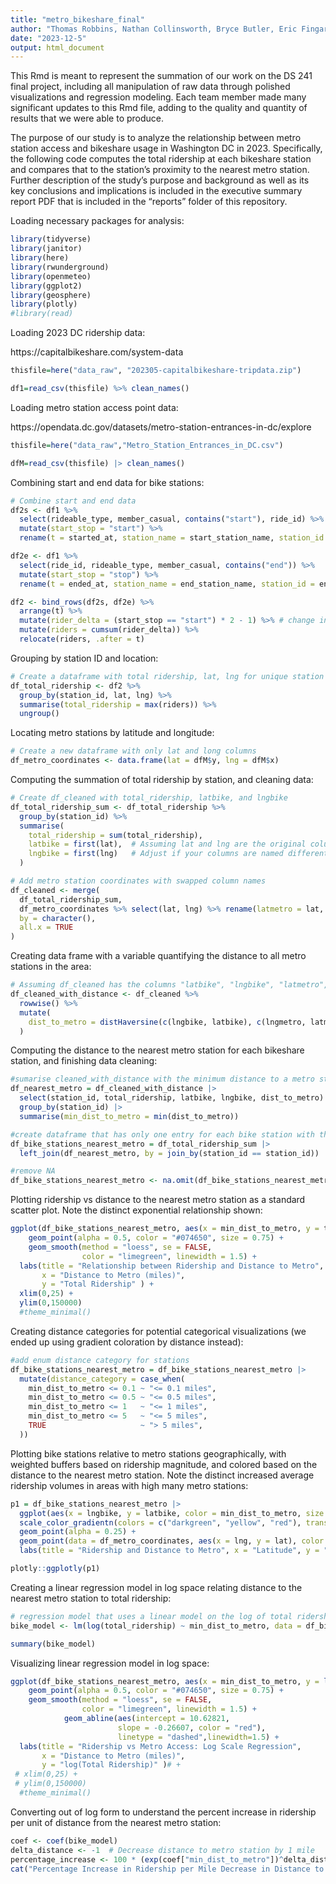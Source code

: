 ```yaml
---
title: "metro_bikeshare_final"
author: "Thomas Robbins, Nathan Collinsworth, Bryce Butler, Eric Fingar"
date: "2023-12-5"
output: html_document
---
```


This Rmd is meant to represent the summation of our work on the DS 241 final project, including all manipulation of raw data through polished visualizations and regression modeling. Each team member made many significant updates to this Rmd file, adding to the quality and quantity of results that we were able to produce.

The purpose of our study is to analyze the relationship between metro station access and bikeshare usage in Washington DC in 2023. Specifically, the following code computes the total ridership at each bikeshare station and compares that to the station's proximity to the nearest metro station. Further description of the study's purpose and background as well as its key conclusions and implications is included in the executive summary report PDF that is included in the "reports" folder of this repository.


Loading necessary packages for analysis:
```r

library(tidyverse)
library(janitor)
library(here)
library(rwunderground)
library(openmeteo)
library(ggplot2)
library(geosphere)
library(plotly)
#library(read)

```

Loading 2023 DC ridership data:

https://capitalbikeshare.com/system-data
```r

thisfile=here("data_raw", "202305-capitalbikeshare-tripdata.zip")

df1=read_csv(thisfile) %>% clean_names()

```

Loading metro station access point data:

https://opendata.dc.gov/datasets/metro-station-entrances-in-dc/explore
```r

thisfile=here("data_raw","Metro_Station_Entrances_in_DC.csv")

dfM=read_csv(thisfile) |> clean_names()

```

Combining start and end data for bike stations:
```r

# Combine start and end data
df2s <- df1 %>%
  select(rideable_type, member_casual, contains("start"), ride_id) %>% 
  mutate(start_stop = "start") %>%
  rename(t = started_at, station_name = start_station_name, station_id = start_station_id, lat = start_lat, lng = start_lng)

df2e <- df1 %>%
  select(ride_id, rideable_type, member_casual, contains("end")) %>%
  mutate(start_stop = "stop") %>%
  rename(t = ended_at, station_name = end_station_name, station_id = end_station_id, lat = end_lat, lng = end_lng)

df2 <- bind_rows(df2s, df2e) %>%
  arrange(t) %>%
  mutate(rider_delta = (start_stop == "start") * 2 - 1) %>% # change in ridership 
  mutate(riders = cumsum(rider_delta)) %>%
  relocate(riders, .after = t)

```

Grouping by station ID and location:
```r
# Create a dataframe with total ridership, lat, lng for unique station IDs
df_total_ridership <- df2 %>%
  group_by(station_id, lat, lng) %>%
  summarise(total_ridership = max(riders)) %>%
  ungroup()

```

Locating metro stations by latitude and longitude:
```r

# Create a new dataframe with only lat and long columns
df_metro_coordinates <- data.frame(lat = dfM$y, lng = dfM$x)

```

Computing the summation of total ridership by station, and cleaning data:
```r

# Create df_cleaned with total_ridership, latbike, and lngbike
df_total_ridership_sum <- df_total_ridership %>%
  group_by(station_id) %>%
  summarise(
    total_ridership = sum(total_ridership),
    latbike = first(lat),  # Assuming lat and lng are the original columns
    lngbike = first(lng)   # Adjust if your columns are named differently
  )

# Add metro station coordinates with swapped column names
df_cleaned <- merge(
  df_total_ridership_sum,
  df_metro_coordinates %>% select(lat, lng) %>% rename(latmetro = lat, lngmetro = lng),
  by = character(),
  all.x = TRUE
)

```

Creating data frame with a variable quantifying the distance to all metro stations in the area: 
```r
# Assuming df_cleaned has the columns "latbike", "lngbike", "latmetro", "lngmetro"
df_cleaned_with_distance <- df_cleaned %>%
  rowwise() %>%
  mutate(
    dist_to_metro = distHaversine(c(lngbike, latbike), c(lngmetro, latmetro)) / 1609.344
  )

```

Computing the distance to the nearest metro station for each bikeshare station, and finishing data cleaning:
```r
#sumarise cleaned_with_distance with the minimum distance to a metro station for each bike station
df_nearest_metro = df_cleaned_with_distance |>
  select(station_id, total_ridership, latbike, lngbike, dist_to_metro) |>
  group_by(station_id) |>
  summarise(min_dist_to_metro = min(dist_to_metro))

#create dataframe that has only one entry for each bike station with the distance to the nearest metro station
df_bike_stations_nearest_metro = df_total_ridership_sum |>
  left_join(df_nearest_metro, by = join_by(station_id == station_id))

#remove NA
df_bike_stations_nearest_metro <- na.omit(df_bike_stations_nearest_metro)
```

Plotting ridership vs distance to the nearest metro station as a standard scatter plot. Note the distinct exponential relationship shown:
```r

ggplot(df_bike_stations_nearest_metro, aes(x = min_dist_to_metro, y = total_ridership))+
    geom_point(alpha = 0.5, color = "#074650", size = 0.75) +
    geom_smooth(method = "loess", se = FALSE,
                color = "limegreen", linewidth = 1.5) +  
  labs(title = "Relationship between Ridership and Distance to Metro",
       x = "Distance to Metro (miles)",
       y = "Total Ridership" ) +
  xlim(0,25) +
  ylim(0,150000)
  #theme_minimal()

```

Creating distance categories for potential categorical visualizations (we ended up using gradient coloration by distance instead):
```r
#add enum distance category for stations
df_bike_stations_nearest_metro = df_bike_stations_nearest_metro |> 
  mutate(distance_category = case_when(
    min_dist_to_metro <= 0.1 ~ "<= 0.1 miles",
    min_dist_to_metro <= 0.5 ~ "<= 0.5 miles",
    min_dist_to_metro <= 1   ~ "<= 1 miles",
    min_dist_to_metro <= 5   ~ "<= 5 miles",
    TRUE                     ~ "> 5 miles",
  ))

```

Plotting bike stations relative to metro stations geographically, with weighted buffers based on ridership magnitude, and colored based on the distance to the nearest metro station. Note the distinct increased average ridership volumes in areas with high many metro stations:
```r
p1 = df_bike_stations_nearest_metro |>
  ggplot(aes(x = lngbike, y = latbike, color = min_dist_to_metro, size = total_ridership)) +
  scale_color_gradientn(colors = c("darkgreen", "yellow", "red"), trans = "log10") +
  geom_point(alpha = 0.25) +
  geom_point(data = df_metro_coordinates, aes(x = lng, y = lat), color = "blue", size = .1) + #metro station locations
  labs(title = "Ridership and Distance to Metro", x = "Latitude", y = "Longitude")

plotly::ggplotly(p1)
```

Creating a linear regression model in log space relating distance to the nearest metro station to total ridership:
```r
# regression model that uses a linear model on the log of total ridership 
bike_model <- lm(log(total_ridership) ~ min_dist_to_metro, data = df_bike_stations_nearest_metro)

summary(bike_model)

```
Visualizing linear regression model in log space:
```r

ggplot(df_bike_stations_nearest_metro, aes(x = min_dist_to_metro, y = log(total_ridership)))+
    geom_point(alpha = 0.5, color = "#074650", size = 0.75) +
    geom_smooth(method = "loess", se = FALSE,
                color = "limegreen", linewidth = 1.5) +
            geom_abline(aes(intercept = 10.62821,
                        slope = -0.26607, color = "red"),
                        linetype = "dashed",linewidth=1.5) +
  labs(title = "Ridership vs Metro Access: Log Scale Regression",
       x = "Distance to Metro (miles)",
       y = "log(Total Ridership)" )# +
 # xlim(0,25) +
 # ylim(0,150000)
  #theme_minimal()

```

Converting out of log form to understand the percent increase in ridership per unit of distance from the nearest metro station:
```r

coef <- coef(bike_model)
delta_distance <- -1  # Decrease distance to metro station by 1 mile
percentage_increase <- 100 * (exp(coef["min_dist_to_metro"])^delta_distance - 1)
cat("Percentage Increase in Ridership per Mile Decrease in Distance to Metro:", percentage_increase, "%")

```

